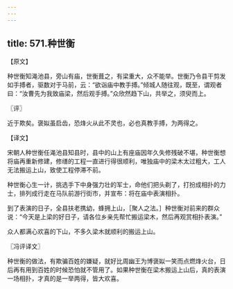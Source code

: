 ```yaml
---
---
---
```

title: 571.种世衡
---



【原文】

种世衡知渑池县，旁山有庙，世衡葺之，有梁重大，众不能举。世衡乃令县干剪发如手搏者，驱数对于马前，云：“欲诣庙中教手搏。”倾城人随往观，既至，谓观者曰：“汝曹先为我致庙梁，然后观手搏。”众欣然趋下山，共举之，须臾而上。

〖评〗

近于欺矣。褒姒虽启齿，恐烽火从此不灵也，必也真教手搏，为两得之。

【译文】

宋朝人种世衡任渑池县知县时，县中的山上有座庙因年久失修残破不堪，种世衡想将庙再重新修建，修缮的工程一直进行得很顺利，唯独庙中的梁木太过粗大，工人无法搬运上山，致使工程停滞不前。

种世衡心生一计，挑选手下中身强力壮的军士，命他们把头剃了，打扮成相扑的力士，排列成行走在马队前游行街市，并宣布：将在庙中表演相扑。

到了表演的日子，全县扶老携幼，蜂拥上山，［聚人之法。］种世衡对前来的群众说：“今天是上梁的好日子，请各位乡亲先帮忙搬运梁木，然后再观赏相扑表演。”

众人都满心欢喜的下山，不多久梁木就顺利的搬运上山。

〖冯评译文〗

种世衡的做法，有欺骗百姓的嫌疑，就好比周幽王为博褒姒一笑而点燃烽火台，日后再有用到百姓的时候恐怕就不管用了。如果种世衡在梁木搬运上山后，真的表演一场相扑，才真的是一举两得，皆大欢喜。
